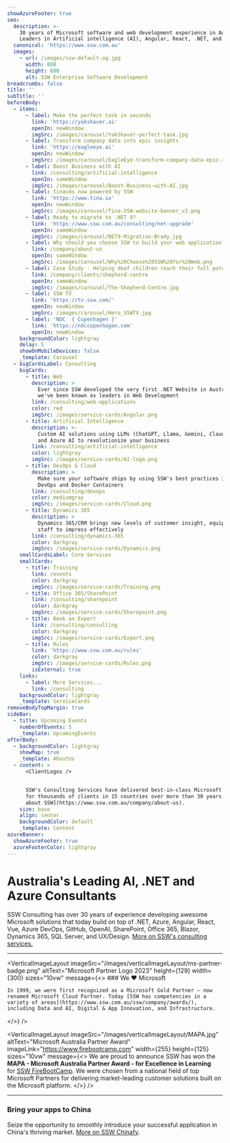 ```yaml
---
showAzureFooter: true
seo:
  description: >-
    30 years of Microsoft software and web development experience in Australia.
    Leaders in Artificial intelligence (AI), Angular, React, .NET, and Azure.
  canonical: 'https://www.ssw.com.au'
  images:
    - url: /images/ssw-default-og.jpg
      width: 800
      height: 600
      alt: SSW Enterprise Software Development
breadcrumbs: false
title: ''
subTitle: ''
beforeBody:
  - items:
      - label: Make the perfect task in seconds
        link: 'https://yakshaver.ai'
        openIn: newWindow
        imgSrc: /images/carousel/YakShaver-perfect-task.jpg
      - label: Transform company data into epic insights
        link: 'https://eagleeye.ai'
        openIn: newWindow
        imgSrc: /images/carousel/EagleEye-transform-company-data-epic-insights.jpg
      - label: Boost Business with AI
        link: /consulting/artificial-intelligence
        openIn: sameWindow
        imgSrc: /images/carousel/Boost-Business-with-AI.jpg
      - label: tinacms now powered by SSW
        link: 'https://www.tina.io'
        openIn: newWindow
        imgSrc: /images/carousel/Tina-SSW-website-banner_v2.png
      - label: Ready to migrate to .NET 9?
        link: 'https://www.ssw.com.au/consulting/net-upgrade'
        openIn: sameWindow
        imgSrc: /images/carousel/NET9-Migration-Brady.jpg
      - label: Why should you choose SSW to build your web application?
        link: /company/about-us
        openIn: sameWindow
        imgSrc: /images/carousel/Why%20Choose%20SSW%20for%20Web.png
      - label: Case Study - Helping deaf children reach their full potential
        link: /company/clients/shepherd-centre
        openIn: sameWindow
        imgSrc: /images/carousel/The-Shepherd-Centre.jpg
      - label: SSW TV
        link: 'https://tv.ssw.com/'
        openIn: newWindow
        imgSrc: /images/carousel/Hero_SSWTV.jpg
      - label: 'NDC  { Copenhagen }'
        link: 'https://ndccopenhagen.com'
        openIn: newWindow
    backgroundColor: lightgray
    delay: 5
    showOnMobileDevices: false
    _template: Carousel
  - bigCardsLabel: Consulting
    bigCards:
      - title: Web
        description: >
          Ever since SSW developed the very first .NET Website in Australia,
          we've been known as leaders in Web Development
        link: /consulting/web-applications
        color: red
        imgSrc: /images/service-cards/Angular.png
      - title: Artificial Intelligence
        description: >-
          Custom AI solutions using LLMs (ChatGPT, Llama, Gemini, Claude, etc)
          and Azure AI to revolutionize your business
        link: /consulting/artificial-intelligence
        color: lightgray
        imgSrc: /images/service-cards/AI-logo.png
      - title: DevOps & Cloud
        description: >
          Make sure your software ships by using SSW's best practices in Azure,
          DevOps and Docker Containers
        link: /consulting/devops
        color: mediumgray
        imgSrc: /images/service-cards/Cloud.png
      - title: Dynamics 365
        description: >
          Dynamics 365/CRM brings new levels of customer insight, equipping
          staff to impress effectively
        link: /consulting/dynamics-365
        color: darkgray
        imgSrc: /images/service-cards/Dynamics.png
    smallCardsLabel: Core Services
    smallCards:
      - title: Training
        link: /events
        color: darkgray
        imgSrc: /images/service-cards/Training.png
      - title: Office 365/SharePoint
        link: /consulting/sharepoint
        color: darkgray
        imgSrc: /images/service-cards/Sharepoint.png
      - title: Book an Expert
        link: /consulting/consulting
        color: darkgray
        imgSrc: /images/service-cards/Expert.png
      - title: Rules
        link: 'https://www.ssw.com.au/rules'
        color: darkgray
        imgSrc: /images/service-cards/Rules.png
        isExternal: true
    links:
      - label: More Services...
        link: /consulting
    backgroundColor: lightgray
    _template: ServiceCards
removeBodyTopMargin: true
sideBar:
  - title: Upcoming Events
    numberOfEvents: 5
    _template: UpcomingEvents
afterBody:
  - backgroundColor: lightgray
    showMap: true
    _template: AboutUs
  - content: >
      <ClientLogos />


      SSW's Consulting Services have delivered best-in-class Microsoft solutions
      for thousands of clients in 15 countries over more than 30 years. [More
      about SSW](https://www.ssw.com.au/company/about-us).
    size: base
    align: center
    backgroundColor: default
    _template: Content
azureBanner:
  showAzureFooter: true
  azureFooterColor: lightgray
---
```


# Australia's Leading AI, .NET and Azure Consultants

SSW Consulting has over 30 years of experience developing awesome Microsoft solutions that today build on top of .NET, Azure, Angular, React, Vue, Azure DevOps, GitHub, OpenAI, SharePoint, Office 365, Blazor, Dynamics 365, SQL Server, and UX/Design. [More on SSW's consulting services.](https://www.ssw.com.au/consulting "More on SSW's consulting services")

***

<VerticalImageLayout
  imageSrc="/images/verticalImageLayout/ms-partner-badge.png"
  altText="Microsoft Partner Logo 2023"
  height={129}
  width={300}
  sizes="10vw"
  message={<>
    ### We ❤️ Microsoft
    
    In 1999, we were first recognized as a Microsoft Gold Partner – now renamed Microsoft Cloud Partner. Today [SSW has competencies in a variety of areas](https://www.ssw.com.au/ssw/company/awards/), including Data and AI, Digital & App Innovation, and Infrastructure.
  </>}
/>

<VerticalImageLayout
  imageSrc="/images/verticalImageLayout/MAPA.jpg"
  altText="Microsoft Australia Partner Award"
  imageLink="https://www.firebootcamp.com"
  width={255}
  height={125}
  sizes="10vw"
  message={<>
    We are proud to announce SSW has won the **MAPA - Microsoft Australia
    Partner Award - for Excellence in Learning** for [SSW
    FireBootCamp](https://www.firebootcamp.com/). We were chosen from a
    national field of top Microsoft Partners for delivering market-leading
    customer solutions built on the Microsoft platform.
  </>}
/>

***

### Bring your apps to China <Flag country="China" />

Seize the opportunity to smoothly introduce your successful application in China's thriving market. [More on SSW Chinafy](https://www.ssw.com.au/consulting/chinafy-app).
